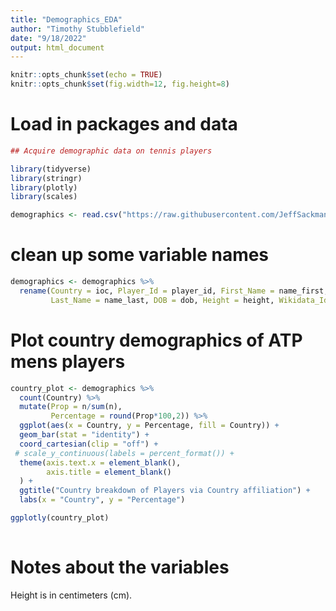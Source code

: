 ```yaml
---
title: "Demographics_EDA"
author: "Timothy Stubblefield"
date: "9/18/2022"
output: html_document
---
```


```r
knitr::opts_chunk$set(echo = TRUE)
knitr::opts_chunk$set(fig.width=12, fig.height=8)
```


# Load in packages and data
```r
## Acquire demographic data on tennis players

library(tidyverse)
library(stringr)
library(plotly)
library(scales)

demographics <- read.csv("https://raw.githubusercontent.com/JeffSackmann/tennis_atp/master/atp_players.csv")

```

# clean up some variable names
```r
demographics <- demographics %>%
  rename(Country = ioc, Player_Id = player_id, First_Name = name_first,
         Last_Name = name_last, DOB = dob, Height = height, Wikidata_Id = wikidata_id)
```



# Plot country demographics of ATP mens players
```r

country_plot <- demographics %>% 
  count(Country) %>%
  mutate(Prop = n/sum(n),
         Percentage = round(Prop*100,2)) %>%
  ggplot(aes(x = Country, y = Percentage, fill = Country)) + 
  geom_bar(stat = "identity") +
  coord_cartesian(clip = "off") +
 # scale_y_continuous(labels = percent_format()) +
  theme(axis.text.x = element_blank(),
        axis.title = element_blank()
  ) +
  ggtitle("Country breakdown of Players via Country affiliation") +
  labs(x = "Country", y = "Percentage")

ggplotly(country_plot)
  
```



# Notes about the variables
\paragraph{} Height is in centimeters (cm). 
